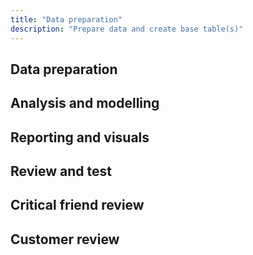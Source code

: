 ```yaml
---
title: "Data preparation"
description: "Prepare data and create base table(s)"
---
```


## Data preparation



## Analysis and modelling



## Reporting and visuals



## Review and test



## Critical friend review



## Customer review


